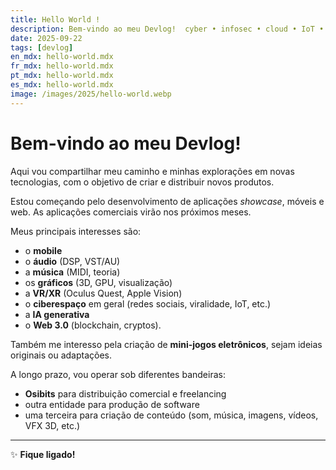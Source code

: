 ```yaml
---
title: Hello World !
description: Bem-vindo ao meu Devlog!  cyber • infosec • cloud • IoT • GPU • graphics • XR • mobile • music & audio
date: 2025-09-22
tags: [devlog]
en_mdx: hello-world.mdx
fr_mdx: hello-world.mdx
pt_mdx: hello-world.mdx
es_mdx: hello-world.mdx
image: /images/2025/hello-world.webp
---
```



# Bem-vindo ao meu Devlog!  

Aqui vou compartilhar meu caminho e minhas explorações em novas tecnologias, com o objetivo de criar e distribuir novos produtos.  

Estou começando pelo desenvolvimento de aplicações *showcase*, móveis e web. As aplicações comerciais virão nos próximos meses.  

Meus principais interesses são:  
- o **mobile**  
- o **áudio** (DSP, VST/AU)  
- a **música** (MIDI, teoria)  
- os **gráficos** (3D, GPU, visualização)  
- a **VR/XR** (Oculus Quest, Apple Vision)  
- o **ciberespaço** em geral (redes sociais, viralidade, IoT, etc.)  
- a **IA generativa**  
- o **Web 3.0** (blockchain, cryptos). 


Também me interesso pela criação de **mini-jogos eletrônicos**, sejam ideias originais ou adaptações.  

A longo prazo, vou operar sob diferentes bandeiras:  
- **Osibits** para distribuição comercial e freelancing  
- outra entidade para produção de software  
- uma terceira para criação de conteúdo (som, música, imagens, vídeos, VFX 3D, etc.)  

---

✨ **Fique ligado!**
